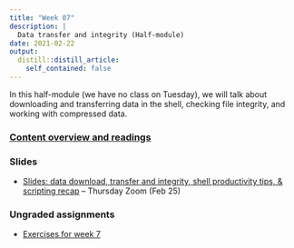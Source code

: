 ```yaml
---
title: "Week 07"
description: |
  Data transfer and integrity (Half-module)
date: 2021-02-22
output:
  distill::distill_article:
    self_contained: false
---
```


In this half-module (we have no class on Tuesday),
we will talk about downloading and transferring data in the shell,
checking file integrity, and working with compressed data. 

### [Content overview and readings](../../w07_readings.html)

### Slides

- [Slides: data download, transfer and integrity, shell productivity tips, & scripting recap](slides/07-1.html) 
  -- Thursday Zoom (Feb 25)

### Ungraded assignments

- [Exercises for week 7](../../w07_exercises.html)
